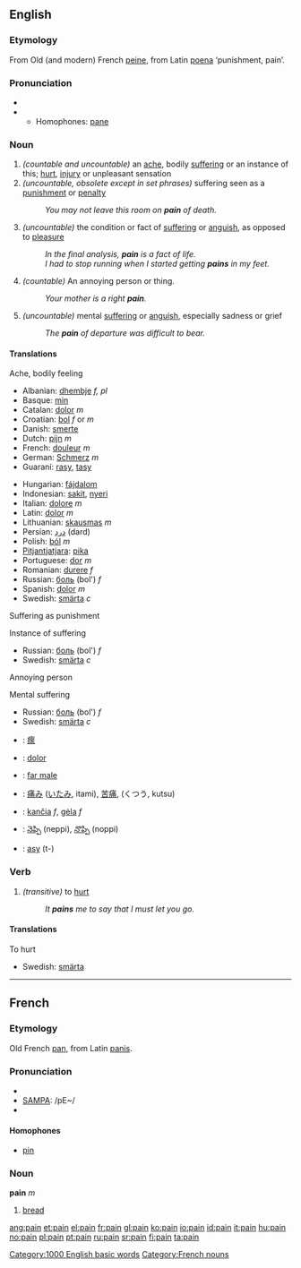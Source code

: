 ==English==
{{rank|memory|proved|plan|938|pain|official|loss|spot}}

===Etymology===
From Old (and modern) French [[peine]], from Latin [[poena]] ‘punishment, pain’.

===Pronunciation===
*{{IPA|/peɪn/}}
*{{audio|en-us-pain.ogg|Audio (US)}}
**Homophones: [[pane]]

===Noun===
{{en-noun|pain|pains}}
# ''(countable and uncountable)'' an [[ache]], bodily [[suffering]] or an instance of this; [[hurt]], [[injury]] or unpleasant sensation
# ''(uncountable, obsolete except in set phrases)'' suffering seen as a [[punishment]] or [[penalty]]
#:''You may not leave this room on '''pain''' of death.''
# ''(uncountable)'' the condition or fact of [[suffering]] or [[anguish]], as opposed to [[pleasure]]
#:''In the final analysis, '''pain''' is a fact of life.''
#:''I had to stop running when I started getting '''pains''' in my feet.''
# ''(countable)'' An annoying person or thing.
#:''Your mother is a right '''pain'''.''
# ''(uncountable)'' mental [[suffering]] or [[anguish]], especially sadness or grief
#:''The '''pain''' of departure was difficult to bear.''

====Translations====
;Ache, bodily feeling
{{top}}
*Albanian: [[dhembje]] ''f, pl''
*Basque: [[min]]
*Catalan: [[dolor]] ''m''
*Croatian: [[bol]] ''f'' or ''m''
*Danish: [[smerte]]
*Dutch: [[pijn]] ''m''
*French: [[douleur]] ''m''
*German: [[Schmerz]] ''m''
*Guaraní: [[rasy]], [[tasy]]
{{mid}}
*Hungarian: [[fájdalom]]
*Indonesian: [[sakit]], [[nyeri]]
*Italian: [[dolore]] ''m''
*Latin: [[dolor]] ''m''
*Lithuanian: [[skausmas]] ''m''
*Persian: [[درد]] (dard)
*Polish: [[ból]] ''m''
*[[Pitjantjatjara]]: [[pika]]
*Portuguese: [[dor]] ''m''
*Romanian: [[durere]] ''f''
*Russian: [[боль]] (bol') ''f''
*Spanish: [[dolor]] ''m''
*Swedish: [[smärta]] ''c''
{{bottom}}

;Suffering as punishment
{{top}}
{{mid}}
{{bottom}}

;Instance of suffering
{{top}}
{{mid}}
*Russian: [[боль]] (bol') ''f''
*Swedish: [[smärta]] ''c''
{{bottom}}

;Annoying person
{{top}}
{{mid}}
{{bottom}}

;Mental suffering
{{top}}
{{mid}}
*Russian: [[боль]] (bol') ''f''
*Swedish: [[smärta]] ''c''
{{bottom}}

{{checktrans}}
{{top}}
*{{ttbc|CJKV Characters}}: [[瘝]]
*{{ttbc|Interlingua}}: [[dolor]] 
*{{ttbc|Italian}}: [[far male]]
*{{ttbc|Japanese}}: [[痛み]] ([[いたみ]], itami), [[苦痛]], (くつう, kutsu)
{{mid}}
*{{ttbc|Lithuanian}}: [[kančia]] ''f'', [[gėla]] ''f''
*{{ttbc|Telugu}}: [[నెప్పి]] (neppi), [[నొప్పి]] (noppi)
*{{ttbc|Tupinambá}}: [[asy]] (t-)
{{bottom}}

===Verb===
{{en-verb|pain|pains|pained|paining}}

# ''(transitive)'' to [[hurt]]
#:''It '''pains''' me to say that I must let you go.''

====Translations====
;To hurt
{{top}}
{{mid}}
*Swedish: [[smärta]]
{{bottom}}
----

==French==
===Etymology===
Old French [[pan]], from Latin [[panis]].

=== Pronunciation===
*{{IPA|/pɛ̃/}}
*[[w:SAMPA|SAMPA]]: /pE~/
*{{audio|Fr-Pain-fr-Paris.ogg|Audio (FR)}}

==== Homophones ====
*[[pin]]

===Noun===
'''pain''' ''m''

#[[bread]]

[[Category:1000 English basic words]]
[[Category:French nouns]]

[[ang:pain]]
[[et:pain]]
[[el:pain]]
[[fr:pain]]
[[gl:pain]]
[[ko:pain]]
[[io:pain]]
[[id:pain]]
[[it:pain]]
[[hu:pain]]
[[no:pain]]
[[pl:pain]]
[[pt:pain]]
[[ru:pain]]
[[sr:pain]]
[[fi:pain]]
[[ta:pain]]